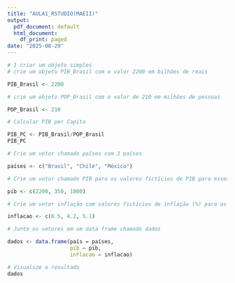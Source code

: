 ---
title: "AULA1_RSTUDIO(MAEII)"
output:
  pdf_document: default
  html_document:
    df_print: paged
date: "2025-08-29"
---

```{r - DADOS}
# 1 criar um objeto simples
# crie um objeto PIB_Brasil com o valor 2200 em bilhões de reais

PIB_Brasil <- 2200

# crie um objeto POP_Brasil com o valor de 210 em milhões de pessoas 

POP_Brasil <- 210

```

```{r - CalculoPC}
# Calcular PIB per Capita 

PIB_PC <- PIB_Brasil/POP_Brasil
PIB_PC

```
```{r DATAFRAME}
# Crie um vetor chamado países com 3 países

países <- c("Brasil", "Chile", "México")

# Crie um vetor chamado PIB para os valores fictícios de PIB para esses países(em bilhões)

pib <- c(2200, 350, 1800)

# Crie um vetor inflação com valores fictícios de inflação (%) para os mesmos países

inflacao <- c(6.5, 4.2, 5.1)

# Junte os vetores em um data frame chamado dados 

dados <- data.frame(país = países,
                    pib = pib,
                    inflacao = inflacao)

# Visualize o resultado
dados

```




